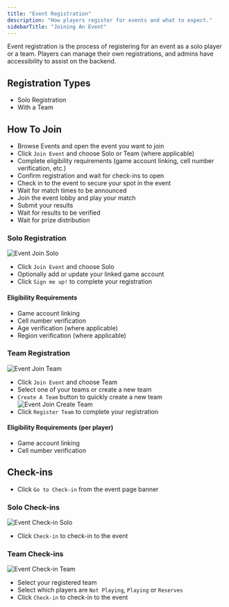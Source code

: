 ```yaml
---
title: "Event Registration"
description: "How players register for events and what to expect."
sidebarTitle: "Joining An Event"
---
```


Event registration is the process of registering for an event as a solo player or a team. Players can manage their own registrations, and admins have accessibility to assist on the backend. 

## Registration Types

- Solo Registration
- With a Team

## How To Join

- Browse Events and open the event you want to join
- Click `Join Event` and choose Solo or Team (where applicable)
- Complete eligibility requirements (game account linking, cell number verification, etc.)
- Confirm registration and wait for check-ins to open
- Check in to the event to secure your spot in the event
- Wait for match times to be announced
- Join the event lobby and play your match
- Submit your results
- Wait for results to be verified
- Wait for prize distribution

### Solo Registration

![Event Join Solo](/images/screenshots/event-join-solo.png)

- Click `Join Event` and choose Solo
- Optionally add or update your linked game account
- Click `Sign me up!` to complete your registration

#### Eligibility Requirements

- Game account linking
- Cell number verification
- Age verification (where applicable)
- Region verification (where applicable)

### Team Registration

![Event Join Team](/images/screenshots/event-join-team.png)

- Click `Join Event` and choose Team
- Select one of your teams or create a new team
- `Create A Team` button to quickly create a new team <img src="/images/screenshots/event-join-create-team.png" alt="Event Join Create Team" />
- Click `Register Team` to complete your registration

#### Eligibility Requirements (per player)

- Game account linking
- Cell number verification

## Check-ins

- Click `Go to Check-in` from the event page banner

### Solo Check-ins

![Event Check-in Solo](/images/screenshots/event-check-in-solo.png)

- Click `Check-in` to check-in to the event

### Team Check-ins

![Event Check-in Team](/images/screenshots/event-check-in-team.png)

- Select your registered team
- Select which players are `Not Playing`, `Playing` or `Reserves`
- Click `Check-in` to check-in to the event